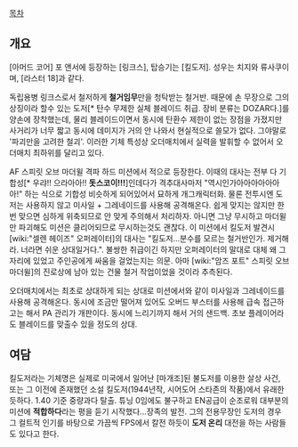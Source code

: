 [[목차]]
== 개요 ==
[아머드 코어] 포 앤서에 등장하는 [링크스], 탑승기는 [킬도저]. 성우는 치지와 류사쿠이며, [라스터 18]과 같다.

독립용병 링크스로서 철저하게 '''철거임무'''만을 청탁받는 철거반. 때문에 손 무장으로 그의 상징이라 할수 있는 도저[* 탄수 무제한 실체 블레이드 취급. 장비 분류는 DOZAR다.]를 양손에 장착했는데, 물리 블레이드이면서 동시에 탄환수 제한이 없는 장점을 가졌지만 사거리가 너무 짧고 동시에 데미지가 거의 안 나와서 현실적으로 쓸모가 없다. 그야말로 '파괴만을 고려한 철괴'. 이러한 기체 특성상 오더매치에서 실력을 발휘할 수 없어서 오더매치 최하위를 달리고 있다.

AF 스피릿 오브 마더윌 격파 하드 미션에서 적으로 등장한다. 이때의 대사는 전부 다 기합성[* 우랴!! 으라아아!! '''돗스코이!!!''']인데다가 격추대사마저 "역시인가아아아아아아아!" 하는 식으로 기합성 비슷하게 되어있어서 묘하게 개그캐릭터화. 물론 전투시엔 도저는 사용하지 않고 미사일 + 그레네이드를 사용해 공격해온다. 쉽게 맞지는 않지만 한번 맞으면 심하게 위축되므로 안 맞게 주의해서 처리하자. 아니면 그냥 무시하고 마더윌만 파괴해도 미션은 클리어되므로 무시하는것도 괜찮다. 
이 미션에서 킬도저 발견시 [wiki:"셀렌 헤이즈" 오퍼레이터]의 대사는 "킬도저...분수를 모르는 철거반인가. 제거해라. 너라면 쉬운 상대일거다.". 불쌍한 취급이긴 하지만 오퍼레이터의 말대로 대체 왜 그 자리에 있었고 주인공에게 싸움을 걸었는지는 의문. 아마 [wiki:"암즈 포트" 스피릿 오브 마더윌]의 진로상에 남아 있는 건물 철거 작업이었을 것이라 추측된다.

오더매치에서는 최초로 상대하게 되는 상대로 미션에서와 같이 미사일과 그레네이드를 사용해 공격해온다. 동시에 조금만 떨어져 있어도 오버드 부스터를 사용해 급속 접근하고는 해서 PA 관리가 개판이다. 동시에 느리기까지 해서 거의 샌드백. 초보 플레이어라도 블레이드를 맞출수 있을 정도의 상대.

== 여담 ==
킬도저라는 기체명은 실제로 미국에서 일어난 [마개조]된 불도저를 이용한 살상 사건, 또는 그 이전에 존재했던 소설 킬도저(1944년작, 시어도어 스타존의 작품)에서 유래한 듯하다.
1.40 기준 중량과다 탈출. 튜닝 0임에도 불구하고 EN공급이 순조로워 대부분의 미션에 '''적합하다'''라는 평을 듣기 시작했다...장족의 발전.
그의 전용무장인 도저의 경우 그 컬트적 인기를 바탕으로 가끔씩 FPS에서 칼전 하듯이 '''도저 온리''' 대전을 하는 사람들도 있다고 한다.
